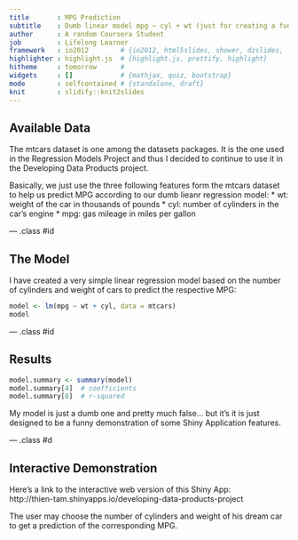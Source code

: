 ```yaml
---
title       : MPG Prediction
subtitle    : Dumb linear model mpg ~ cyl + wt (just for creating a funny Shiny App !)
author      : A random Coursera Student
job         : Lifelong Learner
framework   : io2012        # {io2012, html5slides, shower, dzslides, ...}
highlighter : highlight.js  # {highlight.js, prettify, highlight}
hitheme     : tomorrow      # 
widgets     : []            # {mathjax, quiz, bootstrap}
mode        : selfcontained # {standalone, draft}
knit        : slidify::knit2slides
---
```


## Available Data

The mtcars dataset is one among the datasets packages. It is the one used in the Regression Models Project and thus I decided to continue to use it in the Developing Data Products project.
<p>
Basically, we just use the three following features form the mtcars dataset to help us predict MPG according to our dumb lieanr regression model:
* wt: weight of the car in thousands of pounds 
* cyl: number of cylinders in the car's engine
* mpg: gas mileage in miles per gallon

--- .class #id 

## The Model

I have created a very simple linear regression model based on the number of cylinders and weight of cars to predict the respective MPG:
```r
model <- lm(mpg ~ wt + cyl, data = mtcars)
model
```

--- .class #id 

## Results

```r
model.summary <- summary(model)
model.summary[4]  # coefficients
model.summary[8]  # r-squared
```

My model is just a dumb one and pretty much false... but it's it is just designed to be a funny demonstration of some Shiny Application features.

--- .class #d

## Interactive Demonstration

Here's a link to the interactive web version of this Shiny App:   
http://thien-tam.shinyapps.io/developing-data-products-project
   
The user may choose the number of cylinders and weight of his dream car to get a prediction of the corresponding MPG.
